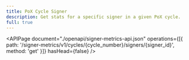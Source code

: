 ```yaml
---
title: PoX Cycle Signer
description: Get stats for a specific signer in a given PoX cycle.
full: true
---
```


<APIPage
  document="./openapi/signer-metrics-api.json"
  operations={[{ path: '/signer-metrics/v1/cycles/{cycle_number}/signers/{signer_id}', method: 'get' }]}
  hasHead={false}
/>